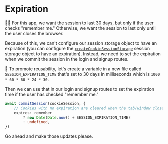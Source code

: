 # Expiration

👨‍💼 For this app, we want the session to last 30 days, but only if the user
checks "remember me." Otherwise, we want the session to last only until the
user closes the browser.

Because of this, we can't configure our session storage object to have an
expiration (you can configure the
[`createCookieSessionStorage`](https://remix.run/docs/en/main/utils/sessions#createcookiesessionstorage)
session storage object to have an expiration). Instead, we need to set the
expiration when we commit the session in the login and signup routes.

🐨 To promote reusability, let's create a variable in a new
file <InlineFile file="app/utils/auth.server.ts" /> called
`SESSION_EXPIRATION_TIME` that's set to 30 days in milliseconds which is
`1000 * 60 * 60 * 24 * 30`.

Then we can use that in our login and signup routes to set the expiration time
if the user has checked "remember me."

```ts
await commitSession(cookieSession, {
	// Cookies with no expiration are cleared when the tab/window closes
	expires: remember
		? new Date(Date.now() + SESSION_EXPIRATION_TIME)
		: undefined,
})
```

Go ahead and make those updates please.

